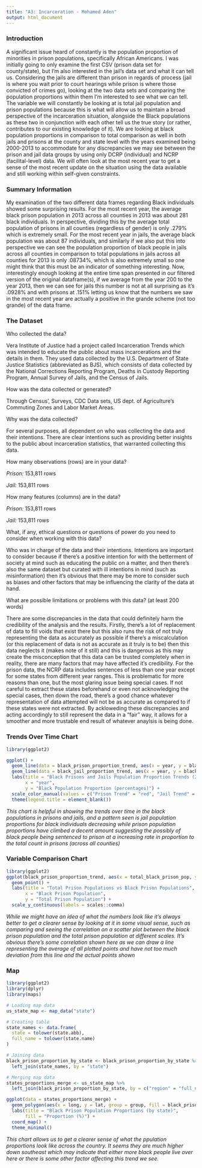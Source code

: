 ```yaml
---
title: "A3: Incarceration - Mohamed Aden"
output: html_document
---
```




### Introduction

A significant issue heard of constantly is the population proportion of minorities in prison populations, specifically African Americans. I was initially going to only examine the first CSV (prison data set for county/state), but I'm also interested in the jail's data set and what it can tell us. Considering the jails are different than prison in regards of process (jail is where you wait prior to court hearings while prison is where those convicted of crimes go), looking at the two data sets and comparing the population proportions within them I'm interested to see what we can tell. The variable we will constantly be looking at is total jail population and prison populations because this is what will allow us to maintain a broad perspective of the incarceration situation, alongside the Black populations as these two in conjunction with each other tell us the true story (or rather, contributes to our existing knowledge of it). We are looking at black population proportions in comparison to total comparison as well in both jails and prisons at the county and state level with the years examined being 2000-2013 to accommodate for any discrepancies we may see between the prison and jail data groups by using only DCRP (individual) and NCRP (facilital-level) data. We will often look at the most recent year to get a sense of the most recent update on the situation using the data available and still working within self-given constraints. 

### Summary Information

My examination of the two different data frames regarding Black individuals showed some surprising results. For the most recent year, the average black prison population in 2013 across all counties in 2013 was about 281 black individuals. In perspective, dividing this by the average total population of prisons in all counties (regardless of gender) is only .279% which is extremely small. For the most recent year in jails, the average black population was about 87 individuals, and similarly if we also put this into perspective we can see the population proportion of black people in jails across all counties in comparison to total populations in jails across all counties for 2013 is only .08734%, which is also extremely small so one might think that this must be an indicator of something interesting. Now, interestingly enough looking at the entire time span presented in our filtered version of the original dataframe(s), if we average from the year 200 to the year 2013, then we can see for jails this number is not at all surprising as it's .0928% and with prisons at .151% letting us know that the numbers we saw in the most recent year are actually a positive in the grande scheme (not too grande) of the data frame. 

### The Dataset

Who collected the data? 

Vera Institute of Justice had a project called Incarceration Trends which was intended to educate the public about mass incarcerations and the details in them. They used data collected by the U.S. Department of State Justice Statistics (abbreviated as BJS), which consists of data collected by the National Corrections Reporting Program, Deaths in Custody Reporting Program, Annual Survey of Jails, and the Census of Jails. 


How was the data collected or generated?

Through Census', Surveys, CDC Data sets, US dept. of Agriculture's Commuting Zones and Labor Market Areas.


Why was the data collected? 

For several purposes, all dependent on who was collecting the data and their intentions. There are clear intentions such as providing better insights to the public about incarceration statistics, that warranted collecting this data.


How many observations (rows) are in your data?

*Prison:* 153,811 rows

*Jail:* 153,811 rows


How many features (columns) are in the data?  

*Prison:* 153,811 rows

*Jail:* 153,811 rows


What, if any, ethical questions or questions of power do you need to consider when working with this data?  

Who was in charge of the data and their intentions. Intentions are important to consider because if there's a positive intention for with the betterment of society at mind such as educating the public on a matter, and then there's also the same dataset but curated with ill intentions in mind (such as misinformation) then it's obvious that there may be more to consider such as biases and other factors that may be influencing the clarity of the data at hand. 

What are possible limitations or problems with this data?   (at least 200 words)

There are some discrepancies in the data that could definitely harm the credibility of the analysis and the results. Firstly, there's a lot of replacement of data to fill voids that exist there but this also runs the risk of not truly representing the data as accurately as possible if there's a miscalculation (or this replacement of data is not as accurate as it truly is to be) then this data neglects it (makes note of it still) and this is dangerous as this may create the misconception that this data can be trusted completely when in reality, there are many factors that may have affected it's credibility. For the prison data, the NCRP data includes sentences of less than one year except for some states from different year ranges. This is problematic for more reasons than one, but the most glaring issue being special cases. If not careful to extract these states beforehand or even not acknowledging the special cases, then down the road, there's a good chance whatever representation of data attempted will not be as accurate as compared to if these states were not extracted. By ackloweding these discrepancies and acting accordingly to still represent the data in a "fair" way, it allows for a smoother and more trustable end result of whatever anaylsis is being done. 

### Trends Over Time Chart

```r
library(ggplot2)

ggplot() +
  geom_line(data = black_prison_proportion_trend, aes(x = year, y = black_prison_proportion, color = "Prison Trend")) +
  geom_line(data = black_jail_proportion_trend, aes(x = year, y = black_jail_proportion, color = "Jail Trend")) +
  labs(title = "Black Prisons and Jails Population Proportion Trends (2000-2013)",
       x = "year", 
       y = "Black Population Proportion (percentages)") +
  scale_color_manual(values = c("Prison Trend" = "red", "Jail Trend" = "cyan")) +
  theme(legend.title = element_blank())
```

*This chart is helpful in showing the trends over time in the black populations in prisons and jails, and a pattern seen is jail population proportions for black individuals decreasing while prison population proportions have climbed a decent amount suggesting the possibly of black people being sentenced to prison at a increasing rate in proportion to the total count in prisons (across all counties)*

### Variable Comparison Chart

```r
library(ggplot2)
ggplot(black_prison_proportion_trend, aes(x = total_black_prison_pop, y = total_prison_pop)) +
  geom_point() +
  labs(title = "Total Prison Populations vs Black Prison Populations",
       x = "Black Prison Population",
       y = "Total Prison Population") +
  scale_y_continuous(labels = scales::comma)
```
*While we might have an idea of what the numbers look like it's always better to get a clearer sense by looking at it in some visual sense, such as comparing and seeing the correlation on a scatter plot between the black prison population and the total prison population at different scales. It's obvious there's some correlation shown here as we can draw a line representing the average of all plotted points and have not too much deviation from this line and the actual points shown*


### Map

```r
library(ggplot2)
library(dplyr)
library(maps)

# Loading map data
us_state_map <- map_data("state")

# Creating table
state_names <- data.frame(
  state = tolower(state.abb),
  full_name = tolower(state.name)
)

# Joining data
black_prison_proportion_by_state <- black_prison_proportion_by_state %>%
  left_join(state_names, by = "state")

# Merging map data
states_proportions_merge <- us_state_map %>%
  left_join(black_prison_proportion_by_state, by = c("region" = "full_name"))

ggplot(data = states_proportions_merge) +
  geom_polygon(aes(x = long, y = lat, group = group, fill = black_prison_proportion), color = "white") +
  labs(title = "Black Prison Population Proportions (by state)",
       fill = "Proportion (%)") +
  coord_map() +
  theme_minimal()

```
*This chart allows us to get a clearer sense of what the ppulation proportions look like across the country. It seems they are much higher down southeast which may indicate that either more black people live over here or there is some other factor affecting this trend we see.*